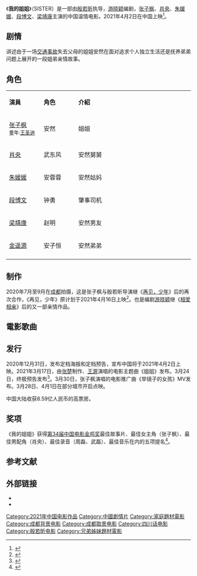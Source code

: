{{电影信息框
| name = 我的姐姐
| original_name = SISTER
| image = SISTER 2021.jpg
| caption = 中国海報
| director = [[殷若昕|殷若昕]]
| producer = 
| writer = [[游晓颖|游晓颖]]
| starring = [[张子枫|张子枫]]<br/>[[金遥源|金遥源]]<br/>[[肖央|肖央]]<br/>[[朱媛媛|朱媛媛]]<br/>[[段博文|段博文]]<br/>[[梁靖康|梁靖康]]
| cinematography = 
| music = 
| editing = 
| studio = [[天津突燃影业有限公司|天津突燃影业有限公司]]
| distributor = 中国电影集团公司<br/>上海联瑞小树苗影业有限公司<br/>北京微梦创科网络技术有限公司<br/>厦门联瑞影业有限公司<br/>红星美凯龙影业<br/>北京新影联影业有限责任公司 <br/>香港：[[MM2香港|MM2香港]]
| released = {{flagicon|CHNML}} 2021年4月2日<br/>{{flagicon|HKG}} 2021年7月8日
| runtime = 127 分钟
| country = {{中國大陸電影產地}}
| language = [[普通话|普通话]]、[[四川话|四川话]]
| budget = 
| gross = 8.59亿人民币
| preceded_by = 
| followed_by = 
}}
《'''我的姐姐'''》（SISTER）是一部由[[殷若昕|殷若昕]]执导，[[游晓颖|游晓颖]]编剧，[[张子枫|张子枫]]、[[肖央|肖央]]、[[朱媛媛|朱媛媛]]、[[段博文|段博文]]、[[梁靖康|梁靖康]]主演的中国温情电影。2021年4月2日在中国上映<ref>{{Cite web|title=《我的姐姐》曝中国式家庭特辑 众主创谈对中国式亲情的理解|url=http://content.mtime.com/article/228038446|accessdate=2021-04-02|work=Mtime时光网|archive-url=https://web.archive.org/web/20210410011425/http://content.mtime.com/article/228038446|archive-date=2021-04-10|dead-url=no}}</ref>。

== 剧情 ==
讲述由于一场[[交通事故|交通事故]]失去父母的姐姐安然在面对追求个人独立生活还是抚养弟弟问题上展开的一段姐弟亲情故事。

== 角色 ==
{|class="wikitable" width="60%"
|- style="background:cornflowerblue; color:white" align=center
|style="width:9%"|'''演員'''||style="width:9%"|'''角色'''||style="width:30%"|'''介紹'''
|-  
|[[张子枫|张子枫]]<br><small>童年ː[[王圣迪|王圣迪]]</small>||安然||姐姐
|-  
|[[肖央|肖央]]||武东风||安然舅舅
|-  
|[[朱媛媛|朱媛媛]]||安蓉蓉||安然姑妈
|-  
|[[段博文|段博文]]||钟勇||肇事司机
|-  
|[[梁靖康|梁靖康]]||赵明||安然男友
|-  
|[[金遥源|金遥源]]||安子恒||安然弟弟
|-  
|}

== 制作 ==
2020年7月至9月在[[成都|成都]]拍摄，这是张子枫与殷若昕导演继《[[再见，少年|再见，少年]]》后的再次合作，《再见，少年》原计划于2021年4月16日上映<ref>{{Cite web|title=艺恩-数据智能服务商_影片详情|url=https://www.endata.com.cn/BoxOffice/MovieStock/movieShow.html?id=683535|accessdate=2021-04-02|work=www.endata.com.cn|archive-url=https://web.archive.org/web/20210410012855/https://www.endata.com.cn/BoxOffice/MovieStock/movieShow.html?id=683535|archive-date=2021-04-10|dead-url=no}}</ref>。也是编剧[[游晓颖|游晓颖]]继《[[相爱相亲|相爱相亲]]》后的又一部亲情作品。

==電影歌曲==
{{Tracklist 
| collapsed = 
| headline =
| font_size = 
| total_length =
| extra_column = 演唱 

| title1 = 姐姐
| note1 = 主題曲
| music1 = [[张楚_(歌手)|張楚]]
| lyrics1 = [[张楚_(歌手)|張楚]]
| arranger1 = [[张楚_(歌手)|張楚]]
| extra1 = [[王源|王源]]

| title2 = 舉鏡子的女孩
| note2 = 推廣曲
| music2 = [[钱雷_(作曲家)|錢雷]]
| lyrics2 = [[韓今涼|韓今涼]]
| arranger2 = [[钱雷_(作曲家)|錢雷]]
| extra2 = [[张子枫|张子枫]]
}}

== 发行 ==
2020年12月31日，发布定档海报和定档预告，宣布中国将于2021年4月2日上映。2021年3月17日，由[[张楚_(歌手)|张楚]]制作、[[王源|王源]]演唱的电影主题曲《姐姐》发布。3月24日，终极预告发布<ref>{{Cite web|title=张子枫《我的姐姐》曝终极预告|url=http://content.mtime.com/article/227202657|accessdate=2021-04-02|work=Mtime时光网|archive-url=https://web.archive.org/web/20210410013338/http://content.mtime.com/article/227202657|archive-date=2021-04-10|dead-url=no}}</ref>。3月30日，张子枫演唱的电影推广曲《举镜子的女孩》MV发布。3月28日、4月1日在部分城市开启点映。

中国大陆收获8.59亿人民币的高票房。
{{start box}}
{{succession prize box|《[[哥吉拉大戰金剛|哥斯拉大战金刚]]》|《[[名偵探柯南：緋色的彈丸|名侦探柯南：绯色的子弹]]》|{{Flagicon|CHNML}}[[2021年中國內地一周電影票房冠軍列表|2021年中國內地一周票房冠軍]]|第14-15週}}
{{end box}}

== 奖项 ==
《我的姐姐》获得[[第34届中国电影金鸡奖|第34届中国电影金鸡奖]]最佳故事片、最佳女主角（张子枫）、最佳男配角（肖央）、最佳录音（周磊、武磊）、最佳音乐在内的五项提名<ref>{{Cite web|title=第34届金鸡奖公布提名名单 《中国医生》《悬崖之上》等将角逐最佳故事片|url=http://ent.people.com.cn/n1/2021/1129/c1012-32294686.html|access-date=2021-12-03|date=2021-11-29|publisher=人民网|archive-date=2021-11-29|archive-url=https://web.archive.org/web/20211129134416/http://ent.people.com.cn/n1/2021/1129/c1012-32294686.html}}</ref>。

== 参考文献 ==
{{Reflist}}

== 外部链接 ==
*{{mtime|268220}}
*{{douban|35158160}}

{{DEFAULTSORT:WO}}
[[Category:2021年中国电影作品|Category:2021年中国电影作品]]
[[Category:中國劇情片|Category:中國劇情片]]
[[Category:家庭題材電影|Category:家庭題材電影]]
[[Category:成都背景电影|Category:成都背景电影]]
[[Category:成都取景电影|Category:成都取景电影]]
[[Category:四川话电影|Category:四川话电影]]
[[Category:殷若昕电影|Category:殷若昕电影]]
[[Category:兄弟姊妹題材電影|Category:兄弟姊妹題材電影]]